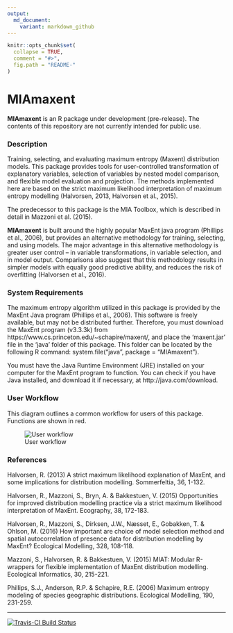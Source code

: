 ```yaml
---
output:
  md_document:
    variant: markdown_github
---
```


<!-- README.md is generated from README.Rmd. Please edit that file -->

```r
knitr::opts_chunk$set(
  collapse = TRUE,
  comment = "#>",
  fig.path = "README-"
)
```

# MIAmaxent

**MIAmaxent** is an R package under development (pre-release). The contents of this repository are not currently intended for public use.

### Description
Training, selecting, and evaluating maximum entropy (Maxent) distribution models. This package provides tools for user-controlled transformation of explanatory variables, selection of variables by nested model comparison, and flexible model evaluation and projection. The methods implemented here are based on the strict maximum likelihood interpretation of maximum entropy modelling (Halvorsen, 2013, Halvorsen et al., 2015).

The predecessor to this package is the MIA Toolbox, which is described in detail in Mazzoni et al. (2015). 

**MIAmaxent** is built around the highly popular MaxEnt java program (Phillips et al., 2006), but provides an alternative methodology for training, selecting, and using models. The major advantage in this alternative methodology is greater user control -- in variable transformations, in variable selection, and in model output. Comparisons also suggest that this methodology results in simpler models with equally good predictive ability, and reduces the risk of overfitting (Halvorsen et al., 2016). 

### System Requirements
The maximum entropy algorithm utilized in this package is provided by the MaxEnt Java program (Phillips et al., 2006). This software is freely available, but may not be distributed further. Therefore, you must download the MaxEnt program (v3.3.3k) from https://www.cs.princeton.edu/~schapire/maxent/, and place the 'maxent.jar' file in the 'java' folder of this package. This folder can be located by the following R command: system.file("java", package = "MIAmaxent"). 

You must have the Java Runtime Environment (JRE) installed on your computer for the MaxEnt program to function. You can check if you have Java installed, and download it if necessary, at http://java.com/download.

### User Workflow
This diagram outlines a common workflow for users of this package. Functions are shown in red.

![User workflow](/man/figures/workflow-flowchart.png)

### References
Halvorsen, R. (2013) A strict maximum likelihood explanation of MaxEnt, and some implications for distribution modelling. Sommerfeltia, 36, 1-132.

Halvorsen, R., Mazzoni, S., Bryn, A. & Bakkestuen, V. (2015) Opportunities for improved distribution modelling practice via a strict maximum likelihood interpretation of MaxEnt. Ecography, 38, 172-183.

Halvorsen, R., Mazzoni, S., Dirksen, J.W., Næsset, E., Gobakken, T. & Ohlson, M. (2016) How important are choice of model selection method and spatial autocorrelation of presence data for distribution modelling by MaxEnt? Ecological Modelling, 328, 108-118.

Mazzoni, S., Halvorsen, R. & Bakkestuen, V. (2015) MIAT: Modular R-wrappers for flexible implementation of MaxEnt distribution modelling. Ecological Informatics, 30, 215-221.

Phillips, S.J., Anderson, R.P. & Schapire, R.E. (2006) Maximum entropy modeling of species geographic distributions. Ecological Modelling, 190, 231-259.

***

[![Travis-CI Build Status](https://travis-ci.org/julienvollering/MIAmaxent.svg?branch=master)](https://travis-ci.org/julienvollering/MIAmaxent)
